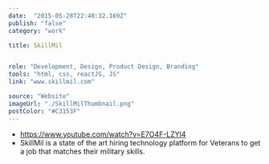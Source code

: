 ```yaml
---
date:  "2015-05-28T22:40:32.169Z"
publish: "false" 
category: "work"

title: SkillMil


role: "Development, Design, Product Design, Branding"
tools: "html, css, reactJS, JS" 
link: "www.skillmil.com"

source: "Website"
imageUrl: "./SkillMilThumbnail.png"
postColor: "#C3153F"
---
```


- https://www.youtube.com/watch?v=E7O4F-LZYl4
- SkillMil is a state of the art hiring technology platform for Veterans to get a job that matches their military skills.